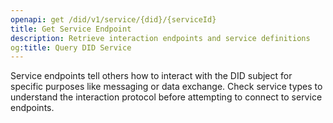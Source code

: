 ```yaml
---
openapi: get /did/v1/service/{did}/{serviceId}
title: Get Service Endpoint
description: Retrieve interaction endpoints and service definitions
og:title: Query DID Service
---
```


<Info>
  Service endpoints tell others how to interact with the DID subject
  for specific purposes like messaging or data exchange.
</Info>

<Tip>
  Check service types to understand the interaction protocol before
  attempting to connect to service endpoints.
</Tip>
